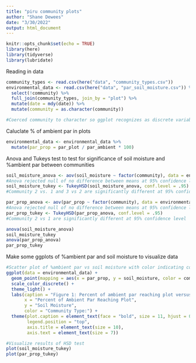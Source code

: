 ```yaml
---
title: "piru community plots"
author: "Shane Dewees"
date: "3/30/2022"
output: html_document
---
```


```r
knitr::opts_chunk$set(echo = TRUE)
library(here)
library(tidyverse)
library(lubridate)
```


Reading in data
```r
community_types <- read.csv(here("data", "community_types.csv"))
environmental_data <- read.csv(here("data", "par_soil_moisture.csv")) %>% 
  select(!community) %>% 
  full_join(community_types, join_by = "plot") %>% 
  mutate(date = mdy(date)) %>% 
  mutate(community = as.character(community))

#Coerced community to character so ggplot recognizes as discrete variable


```

Caluclate % of ambient par in plots
```r
environmental_data <- environmental_data %>% 
  mutate(par_prop = par_plot / par_ambient * 100)
```


Anova and Tukeys test to test for significance of soil moisture and %ambient par between communities
```r
soil_moisture_anova <- aov(soil_moisture ~ factor(community), data = environmental_data)
#Anova rejected null of no difference between means at 95% confidence level
soil_moisture_tukey <- TukeyHSD(soil_moisture_anova, conf.level = .95)
#Community 2 vs. 1 and 3 vs 2 are significantly different at 95% confidence level

par_prop_anova <- aov(par_prop ~ factor(community), data = environmental_data)
#Anova rejected null of no difference between means at 95% confidence level
par_prop_tukey <- TukeyHSD(par_prop_anova, conf.level = .95)
#Community 2 vs 1 are significantly different at 95% confidence level

anova(soil_moisture_anova)
soil_moisture_tukey
anova(par_prop_anova)
par_prop_tukey
```

Make some ggplots of %ambient par and soil moisture to visualize data
```r
#Scatter plot of %ambient par vs soil moisture with color indicating community
ggplot(data = environmental_data) +
  geom_point(mapping = aes(x = par_prop, y = soil_moisture, color = community)) +
  scale_color_discrete() +
  theme_light() +
  labs(caption = "Figure 1: Percent of ambient par reaching plot versus soil moisture for three community types",
       x = "Percent of Ambient Par Reaching Plot",
       y = "Soil Moisture",
       color = "Community Type:") +
  theme(plot.caption = element_text(face = "bold", size = 11, hjust = 0),
        legend.position = "top",
        axis.title = element_text(size = 10),
        axis.text = element_text(size = 7))

#Visualize results of HSD test
plot(soil_moisture_tukey)
plot(par_prop_tukey)
```

